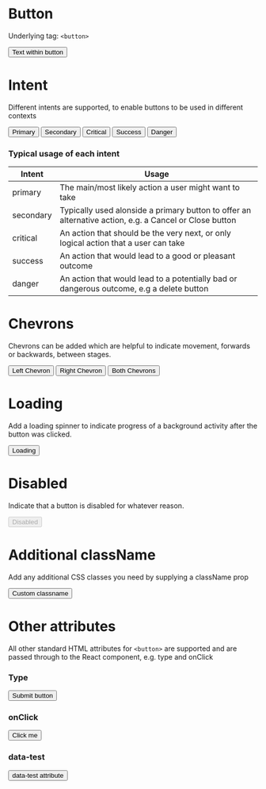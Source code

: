 
<Meta title="V3/Button" component={Button} />

# Button

Underlying tag: `<button>`

<Canvas>
  <Story name="Default Usage">
    <Button>Text within button</Button>
  </Story>
</Canvas>

# Intent

Different intents are supported, to enable buttons to be used in different contexts

<Canvas>
  <Story name="Intent: Primary">
    <Button intent="primary">Primary</Button>
  </Story>
  <Story name="Intent: Secondary">
    <Button intent="secondary">Secondary</Button>
  </Story>
  <Story name="Intent: Critical">
    <Button intent="critical">Critical</Button>
  </Story>
  <Story name="Intent: Success">
    <Button intent="success">Success</Button>
  </Story>
  <Story name="Intent: Danger">
    <Button intent="danger">Danger</Button>
  </Story>
</Canvas>

### Typical usage of each intent

| Intent    | Usage                                                                                                  |
| --------- | ------------------------------------------------------------------------------------------------------ |
| primary   | The main/most likely action a user might want to take                                                  |
| secondary | Typically used alonside a primary button to offer an alternative action, e.g. a Cancel or Close button |
| critical  | An action that should be the very next, or only logical action that a user can take                    |
| success   | An action that would lead to a good or pleasant outcome                                                |
| danger    | An action that would lead to a potentially bad or dangerous outcome, e.g a delete button               |

# Chevrons

Chevrons can be added which are helpful to indicate movement, forwards or backwards, between stages.

<Canvas>
  <Story name="Chevron: Left">
    <Button chevronLeft intent="primary">
      Left Chevron
    </Button>
  </Story>
  <Story name="Chevron: Right">
    <Button chevronRight intent="primary">
      Right Chevron
    </Button>
  </Story>
  <Story name="Chevron: Both">
    <Button chevronLeft chevronRight intent="primary">
      Both Chevrons
    </Button>
  </Story>
</Canvas>

# Loading

Add a loading spinner to indicate progress of a background activity after the button was clicked.

<Canvas>
  <Story name="Loading">
    <Button intent="primary" loading>
      Loading
    </Button>
  </Story>
</Canvas>

# Disabled

Indicate that a button is disabled for whatever reason.

<Canvas>
  <Story name="Disabled">
    <Button intent="primary" disabled>
      Disabled
    </Button>
  </Story>
</Canvas>

# Additional className

Add any additional CSS classes you need by supplying a className prop

<Canvas>
  <Story name="Additional className">
    <Button className="my-custom-className" intent="primary">
      Custom classname
    </Button>
  </Story>
</Canvas>

# Other attributes

All other standard HTML attributes for `<button>` are supported and are passed through to the React component, e.g. type and onClick

### Type

<Story name="Standard attributes: type">
  <Button type="submit" intent="primary">
    Submit button
  </Button>
</Story>

### onClick

<Story name="Standard attributes: onClick">
  <Button onClick={action('Button was clicked')} intent="primary">
    Click me
  </Button>
</Story>

### data-test

<Story name="Standard attributes: data-*">
  <Button data-test="someValue" intent="primary">
    data-test attribute
  </Button>
</Story>
